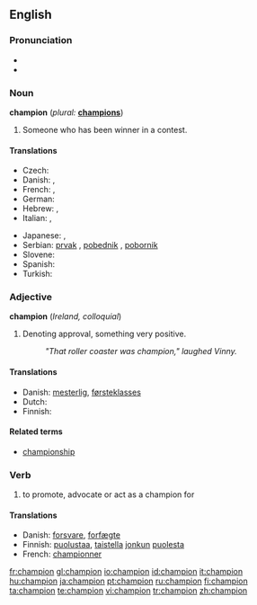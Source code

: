 ==English==
{{wikipedia}}

===Pronunciation===
* {{audio|en-gb-champion.ogg|Audio (RP)}}
* {{audio|en-us-champion.ogg|Audio (US)}}

===Noun===
'''champion'''  (''plural:'' '''[[champions]]''')

# Someone who has been winner in a contest.

====Translations====
{{trans-top|someone who has been winner in a contest}}
* Czech: {{t-|cs|mistr|m}}
* Danish: {{t-|da|mester}}, {{t-|da|champion}}
* French: {{t+|fr|champion|m}}, {{t|fr|championne|f}}
* German: {{t-|de|Sieger|m}}
* Hebrew: {{t|he|אלוף|m|tr=aluf|sc=Hebr}}, {{אלופה|f|tr=alufa}}
* Italian: {{t+|it|campione|m}}, {{t+|it|campionessa|f}}
{{trans-mid}}
* Japanese: {{t-|ja|チャンピオン|tr=chanpion|sc=Jpan}}, {{t+|ja|優勝者|tr=yūshōsha|sc=Jpan}}
* Serbian: [[prvak]] {{m}}, [[pobednik]] {{m}}, [[pobornik]] {{m}}
* Slovene: {{t|sl|prvak|m}}
* Spanish: {{t-|es|campeón|m}}
* Turkish: {{t+|tr|şampiyon}}
{{trans-bottom}}

===Adjective===
'''champion'''  (''Ireland, colloquial'')

# Denoting approval, something very positive.
#: ''"That roller coaster was champion," laughed Vinny.''

====Translations====
{{top}}
* Danish: [[mesterlig]], [[førsteklasses]]
* Dutch: {{t+|nl|kampioen}}
* Finnish: {{t+|fi|mestari}}
{{mid}}
{{bottom}}

====Related terms====
* [[championship]]

===Verb===
{{en-verb}}

# {{usually|of a cause}} to promote, advocate or act as a champion for

====Translations====
{{top}}
* Danish: [[forsvare]], [[forfægte]]
* Finnish: [[puolustaa]], [[taistella]] [[joku|jonkun]] [[puolesta]]
* French: [[championner]]
{{mid}}
{{bottom}}

[[fr:champion]]
[[gl:champion]]
[[io:champion]]
[[id:champion]]
[[it:champion]]
[[hu:champion]]
[[ja:champion]]
[[pt:champion]]
[[ru:champion]]
[[fi:champion]]
[[ta:champion]]
[[te:champion]]
[[vi:champion]]
[[tr:champion]]
[[zh:champion]]